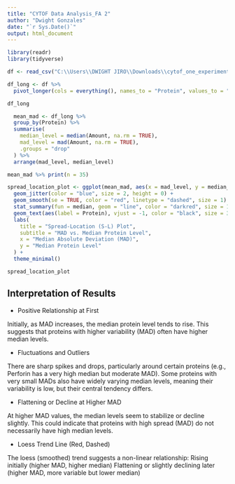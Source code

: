 ---
title: "CYTOF Data Analysis_FA 2"
author: "Dwight Gonzales"
date: "`r Sys.Date()`"
output: html_document
---

```{r setup, include=TRUE, warning=FALSE, message = FALSE}

library(readr)
library(tidyverse)

df <- read_csv("C:\\Users\\DWIGHT JIRO\\Downloads\\cytof_one_experiment.csv", show_col_types = FALSE)

df_long <- df %>%
  pivot_longer(cols = everything(), names_to = "Protein", values_to = "Amount")

df_long 

  mean_mad <- df_long %>%  
  group_by(Protein) %>%
  summarise(
    median_level = median(Amount, na.rm = TRUE),
    mad_level = mad(Amount, na.rm = TRUE),
    .groups = "drop"
  ) %>%
  arrange(mad_level, median_level)

mean_mad %>% print(n = 35)

spread_location_plot <- ggplot(mean_mad, aes(x = mad_level, y = median_level)) +
  geom_jitter(color = "blue", size = 2, height = 0) +  
  geom_smooth(se = TRUE, color = "red", linetype = "dashed", size = 1) +  # LOESS trend line
  stat_summary(fun = median, geom = "line", color = "darkred", size = 1) +  # Median trend line
  geom_text(aes(label = Protein), vjust = -1, color = "black", size = 3.5) +  # Labels above points
  labs(
    title = "Spread-Location (S-L) Plot",
    subtitle = "MAD vs. Median Protein Level",
    x = "Median Absolute Deviation (MAD)",
    y = "Median Protein Level"
  ) +
  theme_minimal()

spread_location_plot

```

## Interpretation of Results

- Positive Relationship at First

Initially, as MAD increases, the median protein level tends to rise.
This suggests that proteins with higher variability (MAD) often have higher median levels.

- Fluctuations and Outliers

There are sharp spikes and drops, particularly around certain proteins (e.g., Perforin has a very high median but moderate MAD).
Some proteins with very small MADs also have widely varying median levels, meaning their variability is low, but their central tendency differs.

- Flattening or Decline at Higher MAD

At higher MAD values, the median levels seem to stabilize or decline slightly.
This could indicate that proteins with high spread (MAD) do not necessarily have high median levels.

- Loess Trend Line (Red, Dashed)

The loess (smoothed) trend suggests a non-linear relationship:
Rising initially (higher MAD, higher median)
Flattening or slightly declining later (higher MAD, more variable but lower median)
